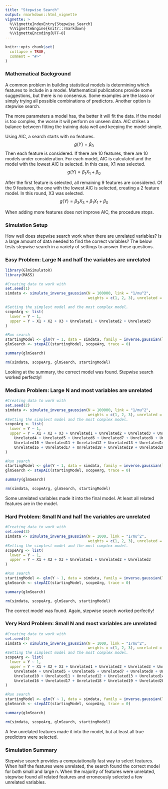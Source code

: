 ---
title: "Stepwise Search"
output: rmarkdown::html_vignette
vignette: >
  %\VignetteIndexEntry{Stepwise_Search}
  %\VignetteEngine{knitr::rmarkdown}
  %\VignetteEncoding{UTF-8}
---

```{r, include = FALSE}
knitr::opts_chunk$set(
  collapse = TRUE,
  comment = "#>"
)
```

### Mathematical Background
A common problem in building statistical models is determining which features to include in a model. Mathematical publications provide some suggestions, but there is no consensus. Some examples are the lasso or simply trying all possible combinations of predictors. Another option is stepwise search.

The more parameters a model has, the better it will fit the data. If the model is too complex, the worse it will perform on unseen data. AIC strikes a balance between fitting the training data well and keeping the model simple. 

Using AIC, a search starts with no features. $$g(Y) = \beta_0$$
Then each feature is considered. If there are 10 features, there are 10 models under consideration. For each model, AIC is calculated and the model with the lowest AIC is selected. In this case, X1 was selected. $$g(Y) = \beta_1X_1 + \beta_0$$


After the first feature is selected, all remaining 9 features are considered. Of the 9 features, the one with the lowest AIC is selected, creating a 2 feature model. In this round, X3 was selected.  $$g(Y) = \beta_3X_3 + \beta_1X_1 + \beta_0$$

When adding more features does not improve AIC, the procedure stops.

### Simulation Setup
How well does stepwise search work when there are unrelated variables? Is a large amount of data needed to find the correct variables? The below tests stepwise search in a variety of settings to answer these questions.

### Easy Problem: Large N and half the variables are unrelated
```{r setup}
library(GlmSimulatoR)
library(MASS)

#Creating data to work with
set.seed(1)
simdata <- simulate_inverse_gaussian(N = 100000, link = "1/mu^2", 
                                     weights = c(1, 2, 3), unrelated = 3)

#Setting the simplest model and the most complex model.
scopeArg <- list(
  lower = Y ~ 1,
  upper = Y ~ X1 + X2 + X3 + Unrelated1 + Unrelated2 + Unrelated3
)

#Run search
startingModel <- glm(Y ~ 1, data = simdata, family = inverse.gaussian(link = "1/mu^2"))
glmSearch <- stepAIC(startingModel, scopeArg, trace = 0)

summary(glmSearch)

rm(simdata, scopeArg, glmSearch, startingModel)


```

Looking at the summary, the correct model was found. Stepwise search worked perfectly!

### Medium Problem: Large N and most variables are unrelated
```{r}
#Creating data to work with
set.seed(2)
simdata <- simulate_inverse_gaussian(N = 100000, link = "1/mu^2", 
                                     weights = c(1, 2, 3), unrelated = 20)
#Setting the simplest model and the most complex model.
scopeArg <- list(
  lower = Y ~ 1,
  upper = Y ~ X1 + X2 + X3 + Unrelated1 + Unrelated2 + Unrelated3 + Unrelated3 + 
    Unrelated4 + Unrelated5 + Unrelated6 + Unrelated7 + Unrelated8 + Unrelated9 + 
    Unrelated10 + Unrelated11 + Unrelated12 + Unrelated13 + Unrelated14 + Unrelated15 + 
    Unrelated16 + Unrelated17 + Unrelated18 + Unrelated19 + Unrelated20
)

#Run search
startingModel <- glm(Y ~ 1, data = simdata, family = inverse.gaussian(link = "1/mu^2"))
glmSearch <- stepAIC(startingModel, scopeArg, trace = 0)

summary(glmSearch)

rm(simdata, scopeArg, glmSearch, startingModel)
```

Some unrelated variables made it into the final model. At least all related features are in the model. 

### Hard Problem: Small N and half the variables are unrelated
```{r}
#Creating data to work with
set.seed(3)
simdata <- simulate_inverse_gaussian(N = 1000, link = "1/mu^2", 
                                     weights = c(1, 2, 3), unrelated = 3)
#Setting the simplest model and the most complex model.
scopeArg <- list(
  lower = Y ~ 1,
  upper = Y ~ X1 + X2 + X3 + Unrelated1 + Unrelated2 + Unrelated3
)

#Run search
startingModel <- glm(Y ~ 1, data = simdata, family = inverse.gaussian(link = "1/mu^2"))
glmSearch <- stepAIC(startingModel, scopeArg, trace = 0)

summary(glmSearch)

rm(simdata, scopeArg, glmSearch, startingModel)
```

The correct model was found. Again, stepwise search worked perfectly!

### Very Hard Problem: Small N and most variables are unrelated
```{r}
#Creating data to work with
set.seed(4)
simdata <- simulate_inverse_gaussian(N = 1000, link = "1/mu^2", 
                                     weights = c(1, 2, 3), unrelated = 20)
#Setting the simplest model and the most complex model.
scopeArg <- list(
  lower = Y ~ 1,
  upper = Y ~ X1 + X2 + X3 + Unrelated1 + Unrelated2 + Unrelated3 + Unrelated3 + 
    Unrelated4 + Unrelated5 + Unrelated6 + Unrelated7 + Unrelated8 + Unrelated9 + 
    Unrelated10 + Unrelated11 + Unrelated12 + Unrelated13 + Unrelated14 + Unrelated15 + 
    Unrelated16 + Unrelated17 + Unrelated18 + Unrelated19 + Unrelated20
)

#Run search
startingModel <- glm(Y ~ 1, data = simdata, family = inverse.gaussian(link = "1/mu^2"))
glmSearch <- stepAIC(startingModel, scopeArg, trace = 0)

summary(glmSearch)

rm(simdata, scopeArg, glmSearch, startingModel)
```

A few unrelated features made it into the model, but at least all true predictors were selected.

### Simulation Summary
Stepwise search provides a computationally fast way to select features. When half the features were unrelated, the search found the correct model for both small and large n. When the majority of features were unrelated, stepwise found all related features and erroneously selected a few unrelated variables.
